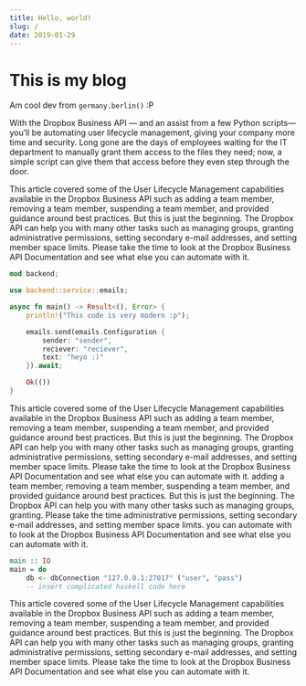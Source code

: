 ```yaml
---
title: Hello, world!
slug: /
date: 2019-01-29
---
```


# This is my blog

Am cool dev from `germany.berlin()` :P

With the Dropbox Business API — and an assist from a few Python scripts—you’ll be automating user lifecycle management,
giving your company more time and security. Long gone are the days of employees waiting for the IT department to manually
grant them access to the files they need; now, a simple script can give them that access before they even step through the door.  

This article covered some of the User Lifecycle Management capabilities available in the Dropbox Business API such as
adding a team member, removing a team member, suspending a team member, and provided guidance around best practices.
But this is just the beginning. The Dropbox API can help you with many other tasks such as managing groups, granting
administrative permissions, setting secondary e-mail addresses, and setting member space limits. Please take the time
to look at the Dropbox Business API Documentation and see what else you can automate with it.

```rust {2,4-5}
mod backend;

use backend::service::emails;

async fn main() -> Result<(), Error> {
	println!("This code is very modern :p");

	emails.send(emails.Configuration {
		sender: "sender",
		reciever: "reciever",
		text: "heyo :)"
	}).await;

	Ok(())
}
```

This article covered some of the User Lifecycle Management capabilities available in the Dropbox Business API such as
adding a team member, removing a team member, suspending a team member, and provided guidance around best practices.
But this is just the beginning. The Dropbox API can help you with many other tasks such as managing groups, granting
administrative permissions, setting secondary e-mail addresses, and setting member space limits. Please take the time
to look at the Dropbox Business API Documentation and see what else you can automate with it. adding a team member, 
removing a team member, suspending a team member, and provided guidance around best practices. But this is just the
beginning. The Dropbox API can help you with many other tasks such as managing groups, granting. Please take the time
administrative permissions, setting secondary e-mail addresses, and setting member space limits. you can automate with
to look at the Dropbox Business API Documentation and see what else you can automate with it.


```haskell
main :: IO
main = do
    db <- dbConnection "127.0.0.1:27017" ("user", "pass")
	-- insert complicated haskell code here
```

This article covered some of the User Lifecycle Management capabilities available in the Dropbox Business API such as
adding a team member, removing a team member, suspending a team member, and provided guidance around best practices.
But this is just the beginning. The Dropbox API can help you with many other tasks such as managing groups, granting
administrative permissions, setting secondary e-mail addresses, and setting member space limits. Please take the time
to look at the Dropbox Business API Documentation and see what else you can automate with it.
